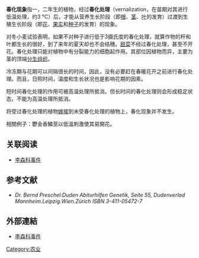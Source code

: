 '''春化现象'''指一，二年生的植物，经过'''春化处理'''（vernalization，在苗期对其进行低温处理，约3 °C）后，才能从营养生长阶段（即[[根|根]]、[[茎|茎]]、[[叶|叶]]的发育）过渡到生殖生长阶段（即[[花|花]]、[[果实|果实]]和[[种子|种子]]的发育）的现象。

对冬小麦试验表明，如果不对种子进行低于3摄氏度的春化处理，就算作物的杆和叶都生长的很好，到了来年的夏天却也不会结穗。[[甜菜|甜菜]]不经过春化处理，甚至不开花。春化处理只能对植物中有分裂能力的细胞起作用。其部位因植物而异，主要为茎的顶端[[分生组织|分生组织]]。

冷冻期与花期可以间隔很长的时间，因此，没有必要赶在春暖花开之前进行春化处理。而且，日照时间，温度和生长状况也是影响花期的因素。

短时间春化处理的作用可被高温处理所抵消。但长时间的春化处理则会形成稳定状态，不能为高温处理所抵消。

将受过春化处理的植物[[嫁接|嫁接]]到未受春化处理的植物上，春化现象并不发生。

相關例子：鬱金香鱗莖以低溫刺激使其易開花。

== 关联阅读 ==
* [[特罗菲姆·邓尼索维奇·李森科|李森科事件]]

== 参考文献 ==
{{refbegin}}
*''Dr. Bernd Preschel:Duden Abiturhilfen Genetik, Seite 55, Dudenverlad Mannheim.Leipzig.Wien.Zürich ISBN 3-411-05472-7'' 
{{refend}}

== 外部連結 ==
* [http://www.china.com.cn/chinese/zhuanti/xxsb/580967.htm 李森科事件] {{Wayback|url=http://www.china.com.cn/chinese/zhuanti/xxsb/580967.htm |date=20160305042534 }}

{{Light Ethology}}

{{Authority control}}
[[Category:农业|Category:农业]]